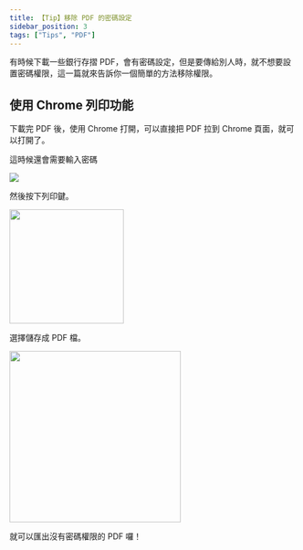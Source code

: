 ```yaml
---
title: 【Tip】移除 PDF 的密碼設定
sidebar_position: 3
tags: ["Tips", "PDF"]
---
```



有時候下載一些銀行存摺 PDF，會有密碼設定，但是要傳給別人時，就不想要設置密碼權限，這一篇就來告訴你一個簡單的方法移除權限。

## 使用 Chrome 列印功能

下載完 PDF 後，使用 Chrome 打開，可以直接把 PDF 拉到 Chrome 頁面，就可以打開了。

這時候還會需要輸入密碼

<Img src={image_1} />

然後按下列印鍵。

<Img src={image_2} width='200px' />

選擇儲存成 PDF 檔。

<Img src={image_3} width='300px' />

就可以匯出沒有密碼權限的 PDF 囉！
